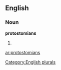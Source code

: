 ==English==

===Noun===
'''protostomians'''

# {{plural of|[[protostomian]]}}

[[Category:English plurals]]

[[ar:protostomians]]